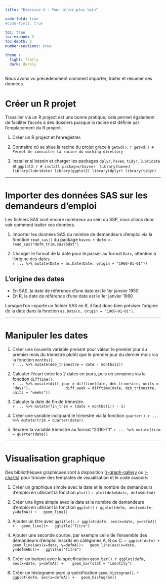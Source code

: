 ```yaml
---
title: "Exercice 4 : Pour aller plus loin"

code-fold: true
#code-tools: true

toc: true
toc-expand: 2
toc-depth: 2
number-sections: true

theme :
  light: flatly
  dark: darkly
---
```


Nous avons vu précédemment comment importer, traiter et résumer ses données. 

# Créer un R projet

Travailler via un R project est une bonne pratique, cela permet également de faciliter l'accès à des dossiers puisque la racine est définie par l'emplacement du R project. 

1.  Créer un R project et l'enregistrer.

2.  Connaitre où se situe la racine du projet grace à `getwd()`.
    ```r
getwd() # Permet de connaitre la racine du working directory
    ```

3.  Installer si besoin et charger les packages `dplyr`, `haven`, `tidyr`, `lubridate` et `ggplot2`.
    ```r
# install.packages(haven) 
library(haven) 
library(lubridate)
library(ggplot2)
library(dplyr)
library(tidyr)
    ```

---

# Importer des données SAS sur les demandeurs d'emploi
Les fichiers SAS sont encore nombreux au sein du SSP, nous allons donc voir comment traiter ces données. 

1.  Importer les données SAS du nombre de demandeurs d'emploi via la fonction `read_sas()` du package `haven`. 
    ```r
defm <- read_sas("defm_trim.sas7bdat")
    ```

2.  Changer le format de la date pour le passer au format `Date`, attention à l'origine des dates.  
    ```r
... %>% mutate(Date = as.Date(Date, origin = "1960-01-01"))
    ```

::: {.callout-tip collapse="true"}
## L'origine des dates
  -   En SAS, la date de référence d'une date est le 1er janvier 1950
  -   En R, la date de référence d'une date est le 1er janvier 1960

Lorsque l'on importe un fichier SAS en R, il faut donc bien préciser l'origine de la date dans la fonction `as.Date(x, origin = "1960-01-01")`. 
:::


---

# Manipuler les dates

1.  Créer une nouvelle variable prenant pour valeur le premier jour du premier mois du trimestre plutôt que le premier jour du dernier mois via la fonction `months()`.  
    ```r
... %>% mutate(deb_trimestre = date - months(2))
    ```

2.  Calculer l'écart entre les 2 dates en jours, puis en semaines via la fonction `difftime()`.  
    ```r
... %>% mutate(diff_jour = difftime(date, deb_trimestre, units = "days"),
               diff_week = difftime(date, deb_trimestre, units = "weeks"))
    ```

3.  Calculer la date de fin de trimestre.  
    ```r
... %>% mutate(fin_trim = (date + months(1)) - 1)
    ```
    
4.  Créer une variable indiquant le trimestre via la fonction `quarter()`. 
    ```r
... %>% mutate(trim = quarter(date))
    ``` 
    
5.  Recréer la variable trimestre au format "2016-T1". 
    ```r
... %>% mutate(trim = quarter(date))
    ```  
   
---


# Visualisation graphique
Des bibliothèques graphiques sont à disposition ([r-graph-gallery](https://r-graph-gallery.com/) ou [r-charts](https://r-charts.com/)) pour trouver des templates de visualisation et le code associé. 

1.  Créer un graphique simple avec la date et le nombre de demandeurs d'emploi en utilisant la fonction `plot()`
    ```r
plot(defm$date, defm$defmA)
    ``` 

2.  Créer une ligne simple avec la date et le nombre de demandeurs d'emploi en utilisant la fonction `ggplot()`
    ```r
ggplot(defm, aes(x=date, y=defmA)) +
  geom_line()
    ``` 

2.  Ajouter un titre avec `ggtitle()`.
    ```r
ggplot(defm, aes(x=date, y=defmA)) +
  geom_line()+
  ggtitle("Titre")
    ``` 

3.  Ajouter une seconde courbe, par exemple celle de l'ensemble des demandeurs d'emploi inscrits en catégories A, B ou C.
    ```r
ggplot(defm) +
  geom_line(aes(x=date, y=defmA))+
  geom_line(aes(x=date, y=defmABC))+
  ggtitle("Titre")
    ``` 

4.  Créer un barlpot avec la spécification `geom_bar()`.
    ```r
ggplot(defm, aes(x=date, y=defmA)) + 
  geom_bar(stat = "identity")
    ``` 

5.  Créer un histograme avec la spécification `geom_histogram()`.
    ```r
ggplot(defm, aes(x=defmA)) +
  geom_histogram()
    ``` 


